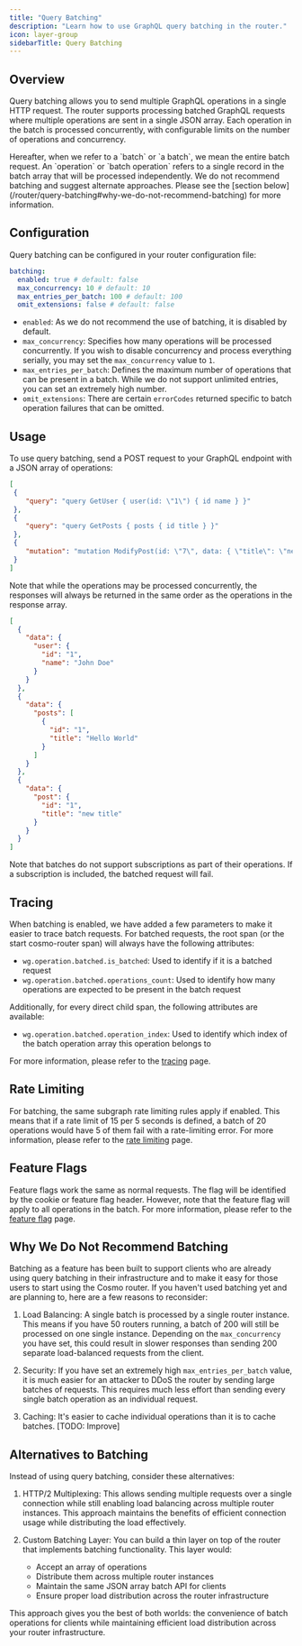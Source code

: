 ```yaml
---
title: "Query Batching"
description: "Learn how to use GraphQL query batching in the router."
icon: layer-group
sidebarTitle: Query Batching
---
```


## Overview

Query batching allows you to send multiple GraphQL operations in a single HTTP request. The router supports processing batched GraphQL requests where multiple operations are sent in a single JSON array. Each operation in the batch is processed concurrently, with configurable limits on the number of operations and concurrency.

<Info>
 Hereafter, when we refer to a `batch` or `a batch`, we mean the entire batch request. An `operation` or `batch operation` refers to a single record in the batch array that will be processed independently.
</Info>

<Warning>
 We do not recommend batching and suggest alternate approaches. Please see the [section below](/router/query-batching#why-we-do-not-recommend-batching) for more information.
</Warning>

## Configuration

Query batching can be configured in your router configuration file:

```yaml config.yaml
batching:
  enabled: true # default: false
  max_concurrency: 10 # default: 10
  max_entries_per_batch: 100 # default: 100
  omit_extensions: false # default: false
```

* `enabled`: As we do not recommend the use of batching, it is disabled by default.
* `max_concurrency`: Specifies how many operations will be processed concurrently. If you wish to disable concurrency and process everything serially, you may set the `max_concurrency` value to `1`.
* `max_entries_per_batch`: Defines the maximum number of operations that can be present in a batch. While we do not support unlimited entries, you can set an extremely high number.
* `omit_extensions`: There are certain `errorCodes` returned specific to batch operation failures that can be omitted.

## Usage

To use query batching, send a POST request to your GraphQL endpoint with a JSON array of operations:

```json
[
 {
    "query": "query GetUser { user(id: \"1\") { id name } }"
 },
 {
    "query": "query GetPosts { posts { id title } }"
 },
 {
    "mutation": "mutation ModifyPost(id: \"7\", data: { \"title\": \"new title\" }) { post { id title } }"
 }
]
```

Note that while the operations may be processed concurrently, the responses will always be returned in the same order as the operations in the response array.

```json
[
  {
    "data": {
      "user": {
        "id": "1",
        "name": "John Doe"
      }
    }
  },
  {
    "data": {
      "posts": [
        {
          "id": "1",
          "title": "Hello World"
        }
      ]
    }
  },
  {
    "data": {
      "post": {
        "id": "1",
        "title": "new title"
      }
    }
  }
]
```

Note that batches do not support subscriptions as part of their operations. If a subscription is included, the batched request will fail.

## Tracing

When batching is enabled, we have added a few parameters to make it easier to trace batch requests. For batched requests, the root span (or the start cosmo-router span) will always have the following attributes:

* `wg.operation.batched.is_batched`: Used to identify if it is a batched request
* `wg.operation.batched.operations_count`: Used to identify how many operations are expected to be present in the batch request

Additionally, for every direct child span, the following attributes are available:

* `wg.operation.batched.operation_index`: Used to identify which index of the batch operation array this operation belongs to

For more information, please refer to the [tracing](open-telemetry) page.

## Rate Limiting

For batching, the same subgraph rate limiting rules apply if enabled. This means that if a rate limit of 15 per 5 seconds is defined, a batch of 20 operations would have 5 of them fail with a rate-limiting error. For more information, please refer to the [rate limiting](/router/configuration) page.

## Feature Flags

Feature flags work the same as normal requests. The flag will be identified by the cookie or feature flag header. However, note that the feature flag will apply to all operations in the batch. For more information, please refer to the [feature flag](/router/configuration) page.

## Why We Do Not Recommend Batching

Batching as a feature has been built to support clients who are already using query batching in their infrastructure and to make it easy for those users to start using the Cosmo router. If you haven't used batching yet and are planning to, here are a few reasons to reconsider:

1. Load Balancing: A single batch is processed by a single router instance. This means if you have 50 routers running, a batch of 200 will still be processed on one single instance. Depending on the `max_concurrency` you have set, this could result in slower responses than sending 200 separate load-balanced requests from the client.

2. Security: If you have set an extremely high `max_entries_per_batch` value, it is much easier for an attacker to DDoS the router by sending large batches of requests. This requires much less effort than sending every single batch operation as an individual request.

3. Caching: It's easier to cache individual operations than it is to cache batches. [TODO: Improve]

## Alternatives to Batching

Instead of using query batching, consider these alternatives:

1. HTTP/2 Multiplexing: This allows sending multiple requests over a single connection while still enabling load balancing across multiple router instances. This approach maintains the benefits of efficient connection usage while distributing the load effectively.

2. Custom Batching Layer: You can build a thin layer on top of the router that implements batching functionality. This layer would:
   - Accept an array of operations
   - Distribute them across multiple router instances
   - Maintain the same JSON array batch API for clients
   - Ensure proper load distribution across the router infrastructure

This approach gives you the best of both worlds: the convenience of batch operations for clients while maintaining efficient load distribution across your router infrastructure.

